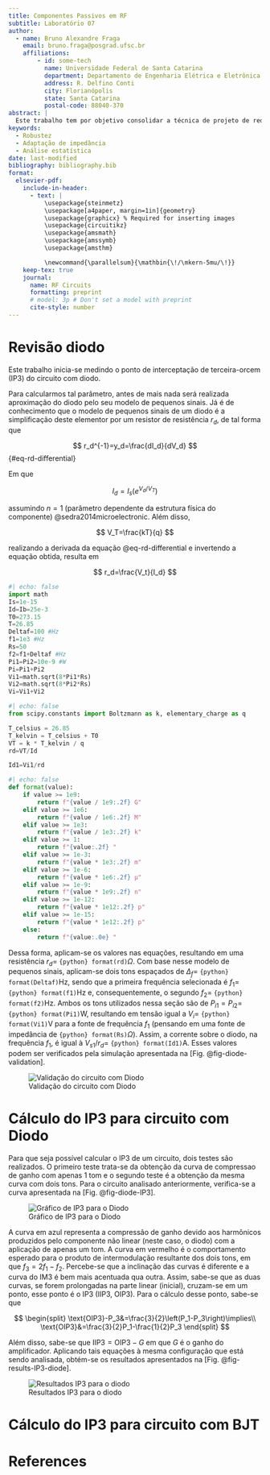 ```yaml
---
title: Componentes Passivos em RF 
subtitle: Laboratório 07
author:
  - name: Bruno Alexandre Fraga
    email: bruno.fraga@posgrad.ufsc.br
    affiliations: 
        - id: some-tech
          name: Universidade Federal de Santa Catarina
          department: Departamento de Engenharia Elétrica e Eletrônica
          address: R. Delfino Conti
          city: Florianópolis
          state: Santa Catarina
          postal-code: 88040-370
abstract: |
  Este trabalho tem por objetivo consolidar a técnica de projeto de redes de casamento de impedância, em especial a técnica pela rede L. Para isso, é proposto realizar o casamento de impedância da saída de um amplificador para uma carga de 50 $\Omega$ de modo que a eficiência da potência dissipada na carga seja de 80%. Após algumas análises o projeto foi concluído com sucesso e realizada uma simulação Monte Carlo com 100 iterações para verificar a robustez do projeto por técnicas estatísticas. Os resultados obtidos foram brevemente discutidos.
keywords: 
  - Robustez
  - Adaptação de impedância
  - Análise estatística
date: last-modified
bibliography: bibliography.bib
format:
  elsevier-pdf:
    include-in-header:
      - text: |
          \usepackage{steinmetz}
          \usepackage[a4paper, margin=1in]{geometry}
          \usepackage{graphicx} % Required for inserting images
          \usepackage{circuitikz}
          \usepackage{amsmath}
          \usepackage{amssymb}
          \usepackage{amsthm}

          \newcommand{\parallelsum}{\mathbin{\!/\mkern-5mu/\!}}
    keep-tex: true
    journal:
      name: RF Circuits
      formatting: preprint
      # model: 3p # Don't set a model with preprint
      cite-style: number
---
```


# Revisão diodo

Este trabalho inicia-se medindo o ponto de interceptação de terceira-orcem (IP3) do circuito com diodo.

```{=latex}
\begin{figure}[h]
  \centering
  \begin{circuitikz}[american]
    \draw (0.5, -4.5) node[ground]{} to[sV, l=$v_{s1}$] ++(0, 2) to[sV, l=$v_{s2}$] ++(0, 2) to[C, l=$C$] ++(3, 0) coordinate(point1) to[L, l=$L$] ++(0, -2) coordinate(point2) ;
    \draw (3.5, -4.5) node[ground]{} to[isource, l=$I_b$] (point2) ;
    \draw (6, -4.5) coordinate(point3) node[ground]{} ;
    \draw (point1) to[short, -*] ++(2.5, 0) to[empty diode, a=$V_D$, i>^=$I_D$, *-] (point3) ;
  \end{circuitikz}
  \caption{Circuito com o \textit{bias-Tee} simplificado}
  \label{fig:circuit-simplified-biasTee-capacitor}
\end{figure}
```

Para calcularmos tal parâmetro, antes de mais nada será realizada aproximação do diodo pelo seu modelo de pequenos sinais. Já é de conhecimento que o modelo de pequenos sinais de um diodo é a simplificação deste elementor por um resistor de resistência $r_d$, de tal forma que

$$
  r_d^{-1}=y_d=\frac{dI_d}{dV_d}
$$ {#eq-rd-differential}

Em que

$$
  I_d=I_s\left(e^{V_d/V_T}\right)
$$

assumindo $n=1$ (parâmetro dependente da estrutura física do componente) @sedra2014microelectronic. Além disso,

$$
  V_T=\frac{kT}{q}
$$

realizando a derivada da equação @eq-rd-differential e invertendo a equação obtida, resulta em

$$
  r_d=\frac{V_t}{I_d}
$$

```python
#| echo: false
import math
Is=1e-15
Id=Ib=25e-3
T0=273.15
T=26.85
Deltaf=100 #Hz
f1=1e3 #Hz
Rs=50
f2=f1+Deltaf #Hz
Pi1=Pi2=10e-9 #W
Pi=Pi1+Pi2
Vi1=math.sqrt(8*Pi1*Rs)
Vi2=math.sqrt(8*Pi2*Rs)
Vi=Vi1+Vi2
```

```python
#| echo: false
from scipy.constants import Boltzmann as k, elementary_charge as q

T_celsius = 26.85
T_kelvin = T_celsius + T0
VT = k * T_kelvin / q
rd=VT/Id

Id1=Vi1/rd
```

```python
#| echo: false
def format(value):
    if value >= 1e9:
        return f"{value / 1e9:.2f} G"
    elif value >= 1e6:
        return f"{value / 1e6:.2f} M"
    elif value >= 1e3:
        return f"{value / 1e3:.2f} k"
    elif value >= 1:
        return f"{value:.2f} "
    elif value >= 1e-3:
        return f"{value * 1e3:.2f} m"
    elif value >= 1e-6:
        return f"{value * 1e6:.2f} μ"
    elif value >= 1e-9:
        return f"{value * 1e9:.2f} n"
    elif value >= 1e-12:
        return f"{value * 1e12:.2f} p"
    elif value >= 1e-15:
        return f"{value * 1e12:.2f} p"
    else:
        return f"{value:.0e} "
```

Dessa forma, aplicam-se os valores nas equações, resultando em uma resistência $r_d=$ `{python} format(rd)`$\Omega$. Com base nesse modelo de pequenos sinais, aplicam-se dois tons espaçados de $\Delta_f=$ `{python} format(Deltaf)`Hz, sendo que a primeira frequência selecionada é $f_1=$ `{python} format(f1)`Hz e, consequentemente, o segundo $f_2=$ `{python} format(f2)`Hz. Ambos os tons utilizados nessa seção são de $P_{i1}=P_{i2}=$ `{python} format(Pi1)`W, resultando em tensão igual a $V_i=$ `{python} format(Vi1)`V para a fonte de frequência $f_1$ (pensando em uma fonte de impedância de `{python} format(Rs)`$\Omega$). Assim, a corrente sobre o diodo, na frequência $f_1$, é igual à $V_{s1}/r_d=$ `{python} format(Id1)`A. Esses valores podem ser verificados pela simulação apresentada na [Fig. @fig-diode-validation].

![Validação do circuito com Diodo](../figures/original-circuit-diode-validation.png){width=300, #fig-diode-validation}

# Cálculo do IP3 para circuito com Diodo

Para que seja possível calcular o IP3 de um circuito, dois testes são realizados. O primeiro teste trata-se da obtenção da curva de compressao de ganho com apenas 1 tom e o segundo teste é a obtenção da mesma curva com dois tons. Para o circuito analisado anteriormente, verifica-se a curva apresentada na [Fig. @fig-diode-IP3].

![Gráfico de IP3 para o Diodo](../figures/IP3-diode-meas.png){width=300, #fig-diode-IP3}

A curva em azul representa a compressão de ganho devido aos harmônicos produzidos pelo componente não linear (neste caso, o diodo) com a aplicação de apenas um tom. A curva em vermelho é o comportamento esperado para o produto de intermodulação resultante dos dois tons, em que $f_3=2f_1-f_2$. Percebe-se que a inclinação das curvas é diferente e a curva do IM3 é bem mais acentuada qua outra. Assim, sabe-se que as duas curvas, se forem prolongadas na parte linear (inicial), cruzam-se em um ponto, esse ponto é o IP3 (IIP3, OIP3). Para o cálculo desse ponto, sabe-se que

$$
  \begin{split}
    \text{OIP3}-P_3&=\frac{3}{2}\left(P_1-P_3\right)\implies\\
    \text{OIP3}&=\frac{3}{2}P_1-\frac{1}{2}P_3
  \end{split}
$$

Além disso, sabe-se que $\text{IIP3}=\text{OIP3}-G$ em que $G$ é o ganho do amplificador. Aplicando tais equações à mesma configuração que está sendo analisada, obtém-se os resultados apresentados na [Fig. @fig-results-IP3-diode].

![Resultados IP3 para o diodo](../figures/Results-IP3-diode.png){width=300, #fig-results-IP3-diode}

# Cálculo do IP3 para circuito com BJT



# References {-}
